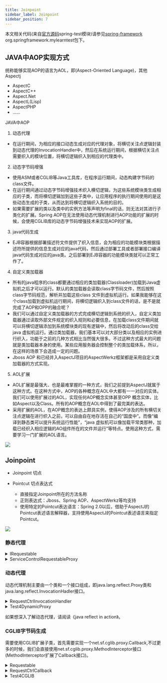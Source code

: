 ```yaml
---
title: Joinpoint
sidebar_label: Joinpoint
sidebar_position: 7
---
```


本文相关代码(来自[官方源码](https://github.com/spring-projects/spring-framework.git "官方源码")spring-test模块)请参见[spring-framework](https://github.com/Halcyon666/spring-framework-modified/tree/main/spring-test) org.springframework.mylearntest包下。

## JAVA中AOP实现方式

统称能够实现AOP的语言为AOL，即(Aspect-Oriented Language)，其他Aspectj

-   AspectC
-   AspectC++
-   Aspect.Net
-   AspectL(Lisp)
-   AspectPHP
-   ......

JAVA中AOP

1.  动态代理

-   在运行期间，为相应的接口动态生成对应的代理对象，将横切关注点逻辑封装到动态代理的InvocationHandler中，然后在系统运行期间，根据横切关注点需要织入的模块位置，将横切逻辑织入到相应的代理类中。

2.  动态字节码增强

-   使用ASM或者CGLIB等Java工具库，在程序运行期间，动态构建字节码的class文件。
-   在运行期间通过动态字节码增强技术织入横切逻辑，为这些系统模块类生成相应的子类，而将横切逻辑加到这些子类中，让应用程序的执行期间使用的是这些动态生成的子类，从而达到将横切逻辑织入系统的目的。
-   如果需要扩展的类以及类中的实例方法等声明为final的话，则无法对其进行子类化的扩展。Spring AOP在无法使用动态代理机制进行AOP功能的扩展的时候，会使用CGLIB库的动态字节码增强技术来实现AOP的扩展。

3.  java代码生成

-   EJB容器根据部署描述符文件提供了织入信息，会为相应的功能模块类根据描述符所提供的信息生成对应的java代码，然后通过部署工具或者部署接口编译java代码生成对应的java类。之后部署到EJB容器的功能模块类就可以正常工作了。

4.  自定义类加载器

-   所有的java程序的class都要通过相应的类加载器(Classloader)加载到Java虚拟机之后才可以运行。默认的类加载器会读取class字节码文件，然后按照class字节码规范，解析并加载这些class
    文件到虚拟机运行。如果我能够在这个class加载到虚拟机运行期间，将横切逻辑织入到class文件的话，是不是就完成了AOP和OPP的融合呢？
-   我们可以通过自定义类加载器的方式完成横切逻辑到系统的织入，自定义类加载器通过读取外部文件规定的织入规则和必要信息，在加载class文件期间就可以将横切逻辑添加到系统模块类的现有逻辑中，然后将改动后的class交给java
    虚拟机运行。通过类加载器，我们基本可以对大部分类以及相应的实例进行织入，功能于之前的几种方式相比当然强大很多。不过这种方式最大的问题就是类加载器本身的使用。某些应用服务器会控制整个的类加载体系，所以，在这样的场景下会造成一定的问题。
-   Jboss AOP 和已经并入AspectJ项目的AspectWerkz框架都是采用自定义类加载器的方式实现。

5.  AOL扩展

-   AOL扩展是最强大、也是最难掌握的一种方式，我们之前提到AspectJ就属于这种方式。在这种方式中，AOP的各种概念在AOL中大都有一一对应的实体。我们可以使用扩展过的AOL，实现任何AOP概念实体甚至OPP
    概念实体，比如Aspect以及Class。所有的AOP概念在AOL中得到了最完美的表达。
-   采用扩展的AOL，在AOP概念的表达上颇具实例，使得AOP涉及的所有横切关注点逻辑在进行织入之前，可以自由自在地存活在自己的“国度中”。而像“编译到静态类可以提升系统运行性能”，“java
    虚拟机可以像加载平常类那种，加载已经织入相应逻辑的AO组件所在的文件并运行”等特点。使用这种方式，需要学习一门扩展的AOL语言。

![](https://s2.loli.net/2023/07/15/lArHhiuGkVqd4Nm.png)

## Joinpoint

-   Joinpoint 切点

-   Pointcut 切点表达式 

    -   直接指定Joinpoint所在的方法名称
    -   正则表达式：Jboss、Spring AOP、AspectWerkz等均支持
    -   使用特定的Pointcut表达语言：Spring 2.0以后，借助于AspectJ的Pointcut表述语言解释器，支持使用AspectJ的Pointcut表述语言来指定Pointcut。

![](https://s2.loli.net/2023/07/15/ZeYxB1TENhjXPRt.png)

### 静态代理

<details>
	<summary>IRequestable</summary>

```java
package org.springframework.mylearntest.aop.staticproxy;

public interface IRequestable {
    void request();
}
```

```java
package org.springframework.mylearntest.aop.staticproxy;

public class RequestableImpl implements IRequestable{
    @Override
    public void request() {
        System.out.println(" request process in RequestableImpl");
    }
}
```

</details>

<details>
	<summary>ServiceControlRequestableProxy</summary>

```java
package org.springframework.mylearntest.aop.staticproxy;

import org.slf4j.Logger;
import org.slf4j.LoggerFactory;

public class ServiceControlRequestableProxy implements IRequestable{
    private static final Logger logger = LoggerFactory.getLogger(ServiceControlRequestableProxy.class);
    private IRequestable requestable;

    public ServiceControlRequestableProxy(IRequestable target) {
        this.requestable = target;
    }

    @Override
    public void request() {
        System.out.println("request process in ServiceControlRequestableProxy");
        requestable.request();
    }

    public static void main(String[] args) {
        IRequestable target = new RequestableImpl();// 需要被代理的对象
        IRequestable proxy = new ServiceControlRequestableProxy(target); // 以构造方法形式将被代理对象传入代理者中
        proxy.request();// 让代理者去处理请求
    }
}
```

</details>

### 动态代理

动态代理机制主要由一个类和一个接口组成，即java.lang.reflect.Proxy类和java.lang.reflect.InvocationHadler接口。

<details>
	<summary>RequestCtrlInvocationHandler</summary>

```java
package org.springframework.mylearntest.aop.dynamicproxy;

import java.lang.reflect.InvocationHandler;
import java.lang.reflect.Method;

public class RequestCtrlInvocationHandler implements InvocationHandler {
    private Object target;

    public RequestCtrlInvocationHandler(Object target) {
        this.target = target;
    }

    @Override
    public Object invoke(Object proxy, Method method, Object[] args) throws Throwable {
        System.out.println("reflect invoke before target method");
        if ("request".equals(method.getName())) {
            System.out.println("dynamic proxy target method");
            return method.invoke(target, args);
        }
        return null;
    }
}
```

</details>

<details>
	<summary>Test4DynamicProxy</summary>

```java
package org.springframework.mylearntest.aop.dynamicproxy;

import org.springframework.mylearntest.aop.staticproxy.IRequestable;
import org.springframework.mylearntest.aop.staticproxy.RequestableImpl;

import java.lang.reflect.Proxy;

@SuppressWarnings("rawtypes")
public class Test4DynamicProxy {
    public static void main(String[] args) {
        // arg1:类加载器 arg2:接口信息 arg3:实现InvocationHandler的类 并传入需要代理的对象
        IRequestable requestable = (IRequestable) Proxy.newProxyInstance(
                Test4DynamicProxy.class.getClassLoader(),
                new Class[]{IRequestable.class},
                new RequestCtrlInvocationHandler(new RequestableImpl()));
        requestable.request();
    }
}
```

</details>

如果想深入了解动态代理，请阅读《java reflect in action》。

### CGLIB字节码生成

需要使用CGLIB扩展子类，首先需要实现一个net.sf.cglib.proxy.Callback,不过更多的时候，我们会直接使用net.sf.cglib.proxy.MethodInterceptor接口(MethodInterceptor扩展了Callback接口)。

<details>
	<summary>Requestable</summary>

```java
package org.springframework.mylearntest.aop.CGLIBClassGenerate;

public class Requestable {
    public void request(){
        System.out.println("req in requestable without implement any interface");
    }
}
```

</details>

<details>
	<summary>RequestCtrlCallback</summary>

```java
package org.springframework.mylearntest.aop.CGLIBClassGenerate;

import org.springframework.cglib.proxy.MethodInterceptor;
import org.springframework.cglib.proxy.MethodProxy;

import java.lang.reflect.Method;

public class RequestCtrlCallback implements MethodInterceptor {
    @Override
    public Object intercept(Object o, Method method, Object[] objects, MethodProxy methodProxy) throws Throwable {
        if (method.getName().equals("request")) {
            System.out.println("proxy generated by cglib intercept method request");
            return methodProxy.invokeSuper(o, objects);
        }
        return null;
    }
}
```

</details>

<details>
	<summary>Test4CGLIB</summary>

```java
package org.springframework.mylearntest.aop.CGLIBClassGenerate;

import org.springframework.cglib.proxy.Enhancer;

public class Test4CGLIB {
    public static void main(String[] args) {
        Enhancer enhancer = new Enhancer();
        enhancer.setSuperclass(Requestable.class);
        enhancer.setCallback(new RequestCtrlCallback());

        Requestable proxy = (Requestable) enhancer.create();
        proxy.request();
    }
}
```

</details>
